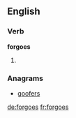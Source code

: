 ==English==

===Verb===
'''forgoes'''

# {{en-third-person singular of|forgo}}

===Anagrams===
* [[goofers#English|goofers]]

[[de:forgoes]]
[[fr:forgoes]]